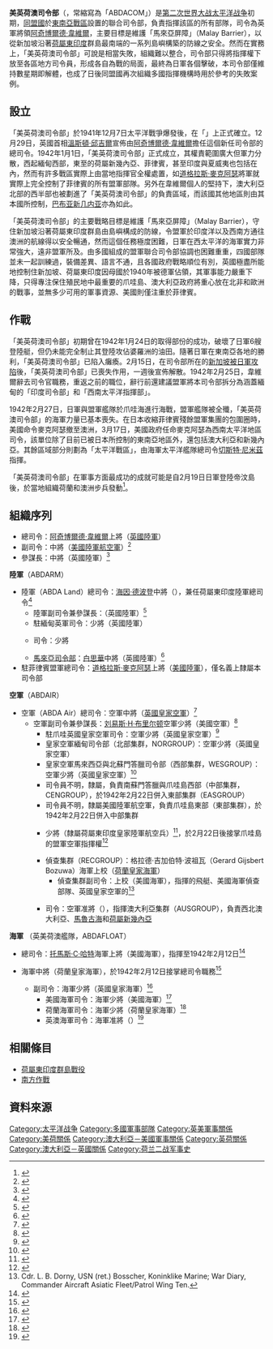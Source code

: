 {{Infobox Military Unit
|unit_name= 美英荷澳司令部
|image= [[File:ABDACOM-Area.jpg|250px]]
|caption=「美英荷澳司令部」權責範圍示意圖
|dates= 1942年1月1日至1942年2月22日
|country={{flagicon|British Empire}} [[大不列颠及爱尔兰联合王国|英國]]<br>{{flag|Dutch East Indies}}<br>{{flag|United States}}<br>{{flag|Australia}}<br>{{flagicon|New Zealand}} [[紐西蘭自治領|紐西蘭]]
|allegiance= 
|type= 各軍種
|role= 指揮東南亞地區所有的盟軍部隊
|size= 
|command_structure= 
|current_commander= <!--指挥官-->
|garrison= 新加坡
|equipment= <!--装备-->
|ceremonial_chief= <!--象征式指挥官-->
|nickname= <!--昵称-->
|patron= <!--赞助者-->
|motto= <!--格言-->
|colors= <!--颜色-->
|march= <!--军歌-->
|mascot= <!--吉祥物-->
|battles= <!--战役-->[[第二次世界大戰|第二次世界大戰]][[太平洋戰爭|太平洋戰爭]]
*[[菲律賓戰役|菲律賓戰役]]
*[[馬來亞戰役|馬來亞戰役]]
*[[新加坡戰役|新加坡戰役]]
*[[荷屬東印度群島戰役|荷屬東印度群島戰役]]
|notable_commanders= [[阿奇博爾德·韋維爾，第一代韋維爾伯爵|阿奇博爾德·韋維爾]]
}}

'''美英荷澳司令部'''（{{lang-en|American-British-Dutch-Australian Command}}，常縮寫為「ABDACOM」）是[[第二次世界大战|第二次世界大战]][[太平洋战争|太平洋战争]]初期，[[同盟國_(第二次世界大戰)|同盟國]]於[[第二次世界大战东南亚战区|東南亞戰區]]設置的聯合司令部，負責指揮該區的所有部隊，司令為英軍將領[[阿奇博爾德·韋維爾，第一代韋維爾伯爵|阿奇博爾德·韋維爾]]，主要目標是維護「馬來亞屏障」（Malay Barrier），以從新加坡沿著[[荷屬東印度|荷屬東印度]]群島最南端的一系列島嶼構築的防線之安全。然而在實務上，「美英荷澳司令部」可說是相當失敗，組織難以整合，司令部只得將指揮權下放至各區地方司令員，形成各自為戰的局面，最終為日軍各個擊破，本司令部僅維持數星期即解體，也成了日後同盟國再次組織多國指揮機構時用於參考的失敗案例。

==設立==
「美英荷澳司令部」於1941年12月7日太平洋戰爭爆發後，在「{{le|阿卡迪亞會議|Arcadia Conference}}」上正式確立。12月29日，英國首相[[溫斯頓·邱吉爾|溫斯頓·邱吉爾]]宣佈由[[阿奇博爾德·韋維爾，第一代韋維爾伯爵|阿奇博爾德·韋維爾]]擔任這個新任司令部的總司令。1942年1月1日，「美英荷澳司令部」正式成立，其權責範圍廣大但軍力分散，西起緬甸西部，東至的荷屬新幾內亞、菲律賓，甚至印度與夏威夷也包括在內，然而有許多戰區實際上由當地指揮官全權處置，如[[道格拉斯·麥克阿瑟|道格拉斯·麥克阿瑟]]將軍就實際上完全控制了菲律賓的所有盟軍部隊。另外在韋維爾個人的堅持下，澳大利亞北部的西半部也被劃進了「美英荷澳司令部」的負責區域，而該國其他地區則由其本國所控制，[[巴布亚新几内亚|巴布亚新几内亚]]亦為如此。

「美英荷澳司令部」的主要戰略目標是維護「馬來亞屏障」（Malay Barrier），守住新加坡沿著荷屬東印度群島由島嶼構成的防線，令盟軍於印度洋以及西南方通往澳洲的航線得以安全暢通，然而這個任務極度困難，日軍在西太平洋的海軍實力非常強大，遠非盟軍所及。由多國組成的盟軍聯合司令部協調也困難重重，四國部隊並未一起訓練過，裝備差異、語言不通，且各國政府戰略順位有別，英國極盡所能地控制住新加坡、荷屬東印度因母國於1940年被德軍佔領，其軍事能力嚴重下降，只得專注保住殖民地中最重要的爪哇島、澳大利亞政府將重心放在北非和歐洲的戰事，並無多少可用的軍事資源、美國則僅注重於菲律賓。

==作戰==
「美英荷澳司令部」初期曾在1942年1月24日的{{le|巴厘巴板戰役 (1942年)|Battle of Balikpapan (1942)|巴厘巴板戰役}}取得部份的成功，破壞了日軍6艘登陸艇，但仍未能完全制止其登陸攻佔婆羅洲的油田。隨著日軍在東南亞各地的勝利，「美英荷澳司令部」已陷入癱瘓。2月15日，在司令部所在的[[新加坡戰役|新加坡被日軍攻陷]]後，「美英荷澳司令部」已喪失作用，一週後宣佈解散。1942年2月25日，韋維爾辭去司令官職務，重返之前的{{le|英屬印度陸軍總司令|Commander-in-Chief, India}}職位，辭行前還建議盟軍將本司令部拆分為涵蓋緬甸的「印度司令部」和「西南太平洋指揮部」。

1942年2月27日，日軍與盟軍艦隊於爪哇海進行海戰，盟軍艦隊被全殲，「美英荷澳司令部」的海軍力量已基本喪失。在日本收縮菲律賓殘餘盟軍集團的包圍圈時，美國命令麥克阿瑟撤至澳洲，3月17日，美國政府任命麥克阿瑟為西南太平洋地區司令，該單位除了目前已被日本所控制的東南亞地區外，還包括澳大利亞和新幾內亞。其餘區域部分則劃為「太平洋戰區」，由海軍太平洋艦隊總司令[[切斯特·尼米茲|切斯特·尼米茲]]指揮。

「美英荷澳司令部」在軍事方面最成功的成就可能是自2月19日日軍登陸帝汶島後，於當地組織荷蘭和澳洲步兵發動{{le|帝汶島戰役|Battle of Timor|為期一年的游擊戰}}<ref>{{cite web|first=Klemen|last=L|url=http://www.dutcheastindies.webs.com/timor_port.html|title=The fighting on Portuguese East Timor, 1942|date=1999–2000|work=Forgotten Campaign: The Dutch East Indies Campaign 1941–1942|accessdate=2019-09-03|archive-date=2019-09-03|archive-url=https://web.archive.org/web/20190903030033/https://dutcheastindies.webs.com/timor_port.html|dead-url=no}}</ref>。

==組織序列==
* 總司令：[[阿奇博爾德·韋維爾，第一代韋維爾伯爵|阿奇博爾德·韋維爾]]上將（[[英國陸軍|英國陸軍]]）
* 副司令：{{le|喬治·布雷特 (軍人)|George Brett (military)|喬治·布雷特}}中將（[[美國陸軍航空軍|美國陸軍航空軍]]）<ref>{{cite web |first=Klemen |last=L |url=http://www.dutcheastindies.webs.com/brett.html |title=Air Force Lieutenant-General George H. Brett |date=1999–2000 |work=Forgotten Campaign: The Dutch East Indies Campaign 1941–1942 |access-date=2019-09-03 |archive-url=https://web.archive.org/web/20120522044905/http://www.dutcheastindies.webs.com/brett.html |archive-date=2012-05-22 |dead-url=yes }}</ref>
*參謀長：{{le|亨利·羅狄斯·包納爾|Henry Royds Pownall}}中將（英國陸軍）<ref>{{cite web |first=Klemen |last=L |url=http://www.dutcheastindies.webs.com/pownall.html |title=Lieutenant-General Sir Henry Royds Pownall |date=1999–2000 |work=Forgotten Campaign: The Dutch East Indies Campaign 1941–1942 |access-date=2011-06-17 |archive-url=https://web.archive.org/web/20120325050855/http://www.dutcheastindies.webs.com/pownall.html |archive-date=2012-03-25 |dead-url=yes |df= }}</ref>

'''陸軍'''（ABDARM）
*陸軍（ABDA Land）總司令：[[海因·德波登|海因·德波登]]中將（{{le|荷屬東印度皇家陸軍|Royal Netherlands East Indies Army}}），兼任荷屬東印度陸軍總司令<ref>{{cite web |first=Klemen |last=L |url=http://www.dutcheastindies.webs.com/terpoorten.html |title=Lieutenant-General Hein Ter Poorten |date=1999–2000 |work=Forgotten Campaign: The Dutch East Indies Campaign 1941–1942 |access-date=2011-06-17 |archive-url=https://web.archive.org/web/20120717020654/http://www.dutcheastindies.webs.com/terpoorten.html |archive-date=2012-07-17 |dead-url=yes |df= }}</ref>
**陸軍副司令兼參謀長：{{le|伊恩·普雷菲爾|Ian Playfair}}（英國陸軍）<ref>{{cite web |first=Klemen |last=L |url=http://www.dutcheastindies.webs.com/playfair.html |title=Major-General Ian Stanley Ord Playfair |date=1999–2000 |work=Forgotten Campaign: The Dutch East Indies Campaign 1941–1942 |access-date=2019-09-03 |archive-url=https://web.archive.org/web/20120310092823/http://www.dutcheastindies.webs.com/playfair.html |archive-date=2012-03-10 |dead-url=yes }}</ref>
** 駐緬甸英軍司令：{{le|湯瑪斯·雅各布·赫頓|Thomas Jacomb Hutton}}少將（英國陸軍）
** {{le|第7軍區 (澳大利亞)|7th Military District (Australia)|澳大利亞第7軍區}}司令：{{le|大衛·瓦倫丁·賈丁·布萊克|David Valentine Jardine Blake}}少將
**[[馬來亞司令部|馬來亞司令部]]：[[白思華|白思華]]中將（英國陸軍）<ref>{{cite web|first=Klemen |last=L |url=http://www.dutcheastindies.webs.com/percival.html |title=Lieutenant-General Arthur Ernest Percival |date=1999–2000 |work=Forgotten Campaign: The Dutch East Indies Campaign 1941–1942 |deadurl=yes |archiveurl=https://web.archive.org/web/20110924050711/http://www.dutcheastindies.webs.com/percival.html |archivedate=2011-09-24 }}</ref>
*駐菲律賓盟軍總司令：[[道格拉斯·麥克阿瑟|道格拉斯·麥克阿瑟]]上將（[[美國陸軍|美國陸軍]]），僅名義上隸屬本司令部
'''空軍'''（ABDAIR）
*空軍（ABDA Air）總司令：{{le|理查·皮爾斯|Richard Peirse}}空軍中將（[[英國皇家空軍|英國皇家空軍]]）<ref>{{cite web |first=Klemen |last=L |url=http://www.dutcheastindies.webs.com/peirse.html |title=Air Chief Marshal Sir Richard Edmund Charles Peirse |date=1999–2000 |work=Forgotten Campaign: The Dutch East Indies Campaign 1941–1942 |accessdate=2019-09-03 |archive-date=2020-01-11 |archive-url=https://web.archive.org/web/20200111193818/https://dutcheastindies.webs.com/peirse.html |dead-url=no }}</ref>
**空軍副司令兼參謀長：[[刘易斯·H·布里尔顿|刘易斯·H·布里尔顿]]空軍少將（美國空軍）<ref>{{cite web |first=Klemen |last=L |url=http://www.dutcheastindies.webs.com/brereton.html |title=Air Force Major-General Lewis Hyde Brereton |date=1999–2000 |work=Forgotten Campaign: The Dutch East Indies Campaign 1941–1942 |access-date=2019-09-03 |archive-url=https://web.archive.org/web/20120522044929/http://www.dutcheastindies.webs.com/brereton.html |archive-date=2012-05-22 |dead-url=yes }}</ref>
***駐爪哇英國皇家空軍司令：{{le|保羅·科佩蘭德·馬爾特比|Paul Copeland Maltby}}空軍少將（英國皇家空軍）<ref>{{cite web|first=Klemen|last=L|url=http://www.dutcheastindies.webs.com/maltby.html|title=Air Vice-Marshal Sir Paul (Copeland) Maltby|date=1999–2000|work=Forgotten Campaign: The Dutch East Indies Campaign 1941–1942|access-date=2011-06-17|archive-url=https://web.archive.org/web/20120325051613/http://www.dutcheastindies.webs.com/maltby.html|archive-date=2012-03-25|dead-url=yes|df=}}</ref>
***皇家空軍緬甸司令部（北部集群，NORGROUP）：{{le|唐納德·法斯肯·史蒂文森|Donald Fasken Stevenson}}空軍少將（英國皇家空軍）
***皇家空軍馬來西亞與北蘇門答臘司令部（西部集群，WESGROUP）：{{le|康威·瓦爾特·希勒·波佛特|Conway Walter Heath Pulford}}空軍少將（英國皇家空軍）<ref>{{cite web|first=Klemen|last=L|url=http://www.dutcheastindies.webs.com/fall_sumatra.html|title=The Japanese Invasion of Sumatra Island|date=1999–2000|work=Forgotten Campaign: The Dutch East Indies Campaign 1941–1942|access-date=2011-06-17|archive-url=https://web.archive.org/web/20121203032143/http://www.dutcheastindies.webs.com/fall_sumatra.html|archive-date=2012-12-03|dead-url=yes|df=}}</ref>
***司令員不明，隸屬{{le|荷屬東印度皇家陸軍航空兵|Royal Netherlands East Indies Army Air Force}}，負責南蘇門答臘與爪哇島西部（中部集群，CENGROUP），於1942年2月22日併入東部集群（EASGROUP）
***司令員不明，隸屬美國陸軍航空軍，負責爪哇島東部（東部集群），於1942年2月22日併入中部集群
***{{le|魯道夫·范奧恩|Ludolph van Oyen}}少將（隸屬荷屬東印度皇家陸軍航空兵）<ref>{{cite web |last = Klemen |first = L |url = http://www.dutcheastindies.webs.com/vanoyen.html |title = Air Force Lieutenant-General Ludolph H. van Oyen |date = 1999–2000 |work =  |publisher = Dutch East Indies Campaign website |accessdate = 2019-09-03 |archive-date = 2019-09-01 |archive-url = https://web.archive.org/web/20190901164601/https://dutcheastindies.webs.com/vanoyen.html |dead-url = no }}</ref>，於2月22日後接掌爪哇島的盟軍空軍指揮權<ref>{{cite web|url=http://www.unithistories.com/officers/persons_dutch_KNIL.html|title=Nederlandse opper- en hoofdofficieren van het Koninklijke Nederlandsch-Indische Leger (KNIL) 1940–1945|work=unithistories.com|accessdate=26 July 2016|archive-date=2020-06-02|archive-url=https://web.archive.org/web/20200602065713/https://www.unithistories.com/officers/persons_dutch_KNIL.html|dead-url=no}}</ref>
***偵查集群（RECGROUP）：格拉德·吉加伯特·波祖瓦（Gerard Gijsbert Bozuwa）海軍上校（[[荷蘭皇家海軍|荷蘭皇家海軍]]）
****偵查集群副司令：{{le|法蘭克·D·瓦格納 (美國海軍)|Frank D. Wagner (United States Navy)|法蘭克·D·瓦格納}}上校（美國海軍），指揮{{le|荷屬東印度皇家海軍航空兵|Royal Netherlands Naval Air Service}}的飛艇、美國海軍偵查部隊、英國皇家空軍的{{le|第205中隊 (英國皇家空軍)|No. 205 Squadron RAF|第205中隊}}<ref>Cdr. L. B. Dorny, USN (ret.) Bosscher, Koninklike Marine; War Diary, Commander Aircraft Asiatic Fleet/Patrol Wing Ten.</ref> 
***{{le|西北戰區司令部 (澳大利亞皇家空軍)|North-Western Area Command (RAAF)|西北戰區司令部}}司令：{{le|道格拉斯·威爾森 (飛行員)|Douglas Wilson (aviator)|道格拉斯·威爾森}}空軍准將（{{le|澳大利亞皇家空軍|Royal Australian Air Force}}），指揮澳大利亞集群（AUSGROUP），負責西北澳大利亞、[[馬魯古海|馬魯古海]]和[[荷屬新幾內亞|荷屬新幾內亞]]
'''海軍''' （英美荷澳艦隊，ABDAFLOAT）
*總司令：[[托馬斯·C·哈特|托馬斯·C·哈特]]海軍上將（美國海軍），指揮至1942年2月12日<ref>{{cite web |first=Klemen |last=L |url=http://www.dutcheastindies.webs.com/hart.html |title=Admiral Thomas Charles Hart |date=1999–2000 |work=Forgotten Campaign: The Dutch East Indies Campaign 1941–1942 |access-date=2019-09-03 |archive-url=https://web.archive.org/web/20121204070614/http://www.dutcheastindies.webs.com/hart.html |archive-date=2012-12-04 |dead-url=yes }}</ref>
*{{le|康拉德·海夫里奇|Conrad Helfrich}}海軍中將（荷蘭皇家海軍），於1942年2月12日接掌總司令職務<ref>{{cite web|first=Klemen |last=L |url=http://www.dutcheastindies.webs.com/helfrich.html |title=Vice-Admiral Conrad Emil Lambert Helfrich |date=1999–2000 |work=Forgotten Campaign: The Dutch East Indies Campaign 1941–1942 |deadurl=yes |archiveurl=https://web.archive.org/web/20110726052802/http://www.dutcheastindies.webs.com/helfrich.html |archivedate=2011-07-26 }}</ref>
**副司令：{{le|亞瑟·弗朗西斯·埃里克·派勒澤|Arthur Palliser}}海軍少將（英國皇家海軍）<ref>{{cite web |first=Klemen |last=L |url=http://www.dutcheastindies.webs.com/palliser.html |title=Rear-Admiral Sir Arthur Francis Eric Palliser |date=1999–2000 |work=Forgotten Campaign: The Dutch East Indies Campaign 1941–1942 |accessdate=2019-09-03 |archive-date=2019-09-01 |archive-url=https://web.archive.org/web/20190901164558/https://dutcheastindies.webs.com/palliser.html |dead-url=no }}</ref>
***美國海軍司令：{{le|威廉·亞歷山大·格拉斯福德|William A. Glassford}}海軍少將（美國海軍）<ref>{{cite web |first=Klemen |last=L |url=http://www.dutcheastindies.webs.com/glassford.html |title=Rear-Admiral William A. Glassford, Jr. |date=1999–2000 |work=Forgotten Campaign: The Dutch East Indies Campaign 1941–1942 |access-date=2019-09-03 |archive-url=https://web.archive.org/web/20120522044839/http://www.dutcheastindies.webs.com/glassford.html |archive-date=2012-05-22 |dead-url=yes }}</ref>
***荷蘭海軍司令：{{le|約翰·范斯塔福倫|Johan van Staveren}}海軍少將（荷蘭皇家海軍）<ref>{{cite web |first=Klemen |last=L |url=http://www.dutcheastindies.webs.com/vanstaveren.html |title=Rear-Admiral Johan Jasper Abraham van Staveren |date=1999–2000 |work=Forgotten Campaign: The Dutch East Indies Campaign 1941–1942 |accessdate=2019-09-03 |archive-date=2019-09-01 |archive-url=https://web.archive.org/web/20190901164547/https://dutcheastindies.webs.com/vanstaveren.html |dead-url=no }}</ref>
***英澳海軍司令：{{le|約翰·奧古斯丁·柯林斯|John Augustine Collins}}海軍准將（{{le|澳大利亞皇家海軍|Royal Australian Navy}}）<ref>{{cite web |first=Klemen |last=L |url=http://www.dutcheastindies.webs.com/collins.html |title=Commodore John Augustine Collins |date=1999–2000 |work=Forgotten Campaign: The Dutch East Indies Campaign 1941–1942 |accessdate=2019-09-03 |archive-date=2017-11-20 |archive-url=https://web.archive.org/web/20171120211141/http://www.dutcheastindies.webs.com/collins.html |dead-url=no }}</ref>

==相關條目==
*[[荷屬東印度群島戰役|荷屬東印度群島戰役]]
*[[南方作戰|南方作戰]]

==資料來源==
{{reflist|3}}

[[Category:太平洋战争|Category:太平洋战争]]
[[Category:多國軍事部隊|Category:多國軍事部隊]]
[[Category:英美軍事關係|Category:英美軍事關係]]
[[Category:美荷關係|Category:美荷關係]]
[[Category:澳大利亞－美國軍事關係|Category:澳大利亞－美國軍事關係]]
[[Category:英荷關係|Category:英荷關係]]
[[Category:澳大利亞－英國關係|Category:澳大利亞－英國關係]]
[[Category:荷兰二战军事史|Category:荷兰二战军事史]]